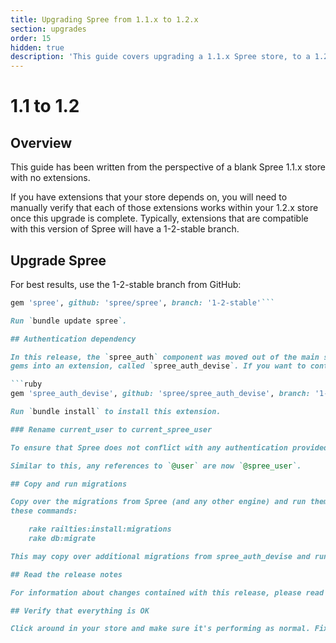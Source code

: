 ```yaml
---
title: Upgrading Spree from 1.1.x to 1.2.x
section: upgrades
order: 15
hidden: true
description: 'This guide covers upgrading a 1.1.x Spree store, to a 1.2.x store.'
---
```


# 1.1 to 1.2

## Overview

This guide has been written from the perspective of a blank Spree 1.1.x store with no extensions.

If you have extensions that your store depends on, you will need to manually verify that each of those extensions works within your 1.2.x store once this upgrade is complete. Typically, extensions that are compatible with this version of Spree will have a 1-2-stable branch.

## Upgrade Spree

For best results, use the 1-2-stable branch from GitHub:

```ruby
gem 'spree', github: 'spree/spree', branch: '1-2-stable'```

Run `bundle update spree`.

## Authentication dependency

In this release, the `spree_auth` component was moved out of the main set of
gems into an extension, called `spree_auth_devise`. If you want to continue using Spree's authentication, then you will need to specify this extension as a dependency in your `Gemfile`:

```ruby
gem 'spree_auth_devise', github: 'spree/spree_auth_devise', branch: '1-2-stable'```

Run `bundle install` to install this extension.

### Rename current_user to current_spree_user

To ensure that Spree does not conflict with any authentication provided by the application, Spree has renamed its `current_user` variable to `current_spree_user`. You should make this change wherever necessary within your application.

Similar to this, any references to `@user` are now `@spree_user`.

## Copy and run migrations

Copy over the migrations from Spree (and any other engine) and run them using
these commands:

    rake railties:install:migrations
    rake db:migrate

This may copy over additional migrations from spree_auth_devise and run them as well.

## Read the release notes

For information about changes contained with this release, please read the [1.2.0 Release Notes](http://guides.spreecommerce.org/release_notes/spree_1_2_0.html).

## Verify that everything is OK

Click around in your store and make sure it's performing as normal. Fix any deprecation warnings you see.
```

